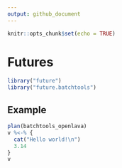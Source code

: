 ```yaml
---
output: github_document
---
```


```r
knitr::opts_chunk$set(echo = TRUE)
```

# Futures

```r
library("future")
library("future.batchtools")
```

## Example

```r
plan(batchtools_openlava)
v %<-% {
  cat("Hello world!\n")
  3.14
}
v
```
